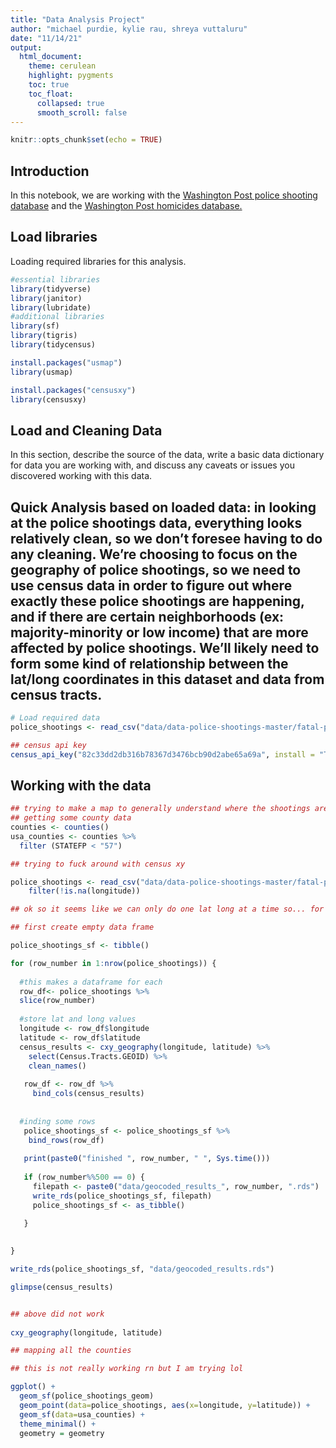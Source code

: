 ```yaml
---
title: "Data Analysis Project"
author: "michael purdie, kylie rau, shreya vuttaluru"
date: "11/14/21"
output:
  html_document:
    theme: cerulean
    highlight: pygments
    toc: true
    toc_float:
      collapsed: true
      smooth_scroll: false
---
```


```r
knitr::opts_chunk$set(echo = TRUE)
```

## Introduction 

In this notebook, we are working with the [Washington Post police shooting database](https://github.com/washingtonpost/data-police-shootings) and the [Washington Post homicides database.](https://github.com/washingtonpost/data-homicides)

## Load libraries

Loading required libraries for this analysis.

```r
#essential libraries
library(tidyverse)
library(janitor)
library(lubridate)
#additional libraries 
library(sf)
library(tigris)
library(tidycensus)

install.packages("usmap")
library(usmap)

install.packages("censusxy")
library(censusxy)

```

## Load and Cleaning Data

In this section, describe the source of the data, write a basic data dictionary for data you are working with, and discuss any caveats or issues you discovered working with this data. 

## Quick Analysis based on loaded data: in looking at the police shootings data, everything looks relatively clean, so we don't foresee having to do any cleaning. We're choosing to focus on the geography of police shootings, so we need to use census data in order to figure out where exactly these police shootings are happening, and if there are certain neighborhoods (ex: majority-minority or low income) that are more affected by police shootings. We'll likely need to form some kind of relationship between the lat/long coordinates in this dataset and data from census tracts. 

```r
# Load required data
police_shootings <- read_csv("data/data-police-shootings-master/fatal-police-shootings-data.csv")

## census api key
census_api_key("82c33dd2db316b78367d3476bcb90d2abe65a69a", install = "TRUE", overwrite = TRUE)


```

## Working with the data 

``` r
## trying to make a map to generally understand where the shootings are
## getting some county data
counties <- counties() 
usa_counties <- counties %>%
  filter (STATEFP < "57")

## trying to fuck around with census xy

police_shootings <- read_csv("data/data-police-shootings-master/fatal-police-shootings-data.csv") %>%
    filter(!is.na(longitude)) 

## ok so it seems like we can only do one lat long at a time so... for loop? idk lets try

## first create empty data frame

police_shootings_sf <- tibble()

for (row_number in 1:nrow(police_shootings)) {
  
  #this makes a dataframe for each
  row_df<- police_shootings %>%
  slice(row_number)
  
  #store lat and long values
  longitude <- row_df$longitude
  latitude <- row_df$latitude
  census_results <- cxy_geography(longitude, latitude) %>%
    select(Census.Tracts.GEOID) %>%
    clean_names()
 
   row_df <- row_df %>%
     bind_cols(census_results) 
   
  
  #inding some rows
   police_shootings_sf <- police_shootings_sf %>%
    bind_rows(row_df) 
   
   print(paste0("finished ", row_number, " ", Sys.time()))
   
   if (row_number%%500 == 0) {
     filepath <- paste0("data/geocoded_results_", row_number, ".rds")
     write_rds(police_shootings_sf, filepath)
     police_shootings_sf <- as_tibble()
     
   }
     

}

write_rds(police_shootings_sf, "data/geocoded_results.rds")

glimpse(census_results)


## above did not work 
 
cxy_geography(longitude, latitude)

## mapping all the counties

## this is not really working rn but I am trying lol

ggplot() + 
  geom_sf(police_shootings_geom)
  geom_point(data=police_shootings, aes(x=longitude, y=latitude)) +
  geom_sf(data=usa_counties) + 
  theme_minimal() +
  geometry = geometry

```